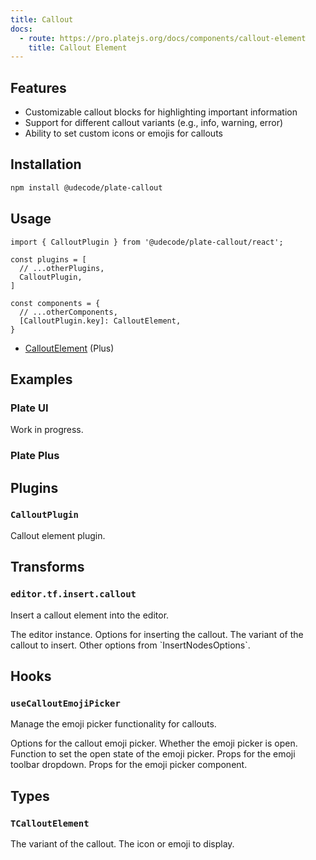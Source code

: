 ```yaml
---
title: Callout
docs:
  - route: https://pro.platejs.org/docs/components/callout-element
    title: Callout Element
---
```


<PackageInfo>

## Features

- Customizable callout blocks for highlighting important information
- Support for different callout variants (e.g., info, warning, error)
- Ability to set custom icons or emojis for callouts

</PackageInfo>

## Installation

```bash
npm install @udecode/plate-callout
```

## Usage

```tsx
import { CalloutPlugin } from '@udecode/plate-callout/react';
```

```tsx
const plugins = [
  // ...otherPlugins,
  CalloutPlugin,
]
```

```tsx
const components = {
  // ...otherComponents,
  [CalloutPlugin.key]: CalloutElement,
}
```

- [CalloutElement](https://pro.platejs.org/docs/components/callout-element) (Plus)

## Examples

### Plate UI

Work in progress.

### Plate Plus

<ComponentPreviewPro name="callout-pro" />

## Plugins

### `CalloutPlugin`

Callout element plugin.

## Transforms

### `editor.tf.insert.callout`

Insert a callout element into the editor.

<API name="callout">
<APIParameters>
  <APIItem name="editor" type="SlateEditor">
    The editor instance.
  </APIItem>
  <APIItem name="options" type="object" optional>
    Options for inserting the callout.
  </APIItem>
</APIParameters>

<APIOptions type="object">
  <APIItem name="variant" type="string" optional>
    The variant of the callout to insert.
  </APIItem>
  <APIItem name="...InsertNodesOptions" type="InsertNodesOptions<V>">
    Other options from `InsertNodesOptions`.
  </APIItem>
</APIOptions>
</API>

## Hooks

### `useCalloutEmojiPicker`

Manage the emoji picker functionality for callouts.

<API name="useCalloutEmojiPicker">
<APIParameters>
  <APIItem name="options" type="UseCalloutEmojiPickerOptions">
    Options for the callout emoji picker.
  </APIItem>
</APIParameters>

<APIOptions type="UseCalloutEmojiPickerOptions">
  <APIItem name="isOpen" type="boolean">
    Whether the emoji picker is open.
  </APIItem>
  <APIItem name="setIsOpen" type="(isOpen: boolean) => void">
    Function to set the open state of the emoji picker.
  </APIItem>
</APIOptions>

<APIReturns type="{ emojiToolbarDropdownProps: object; props: object }">
  <APIItem name="emojiToolbarDropdownProps" type="object">
    Props for the emoji toolbar dropdown.
  </APIItem>
  <APIItem name="props" type="object">
    Props for the emoji picker component.
  </APIItem>
</APIReturns>
</API>

## Types

### `TCalloutElement`

<API name="TCalloutElement">
<APIAttributes>
  <APIItem name="variant" type="string" optional>
    The variant of the callout.
  </APIItem>
  <APIItem name="icon" type="string" optional>
    The icon or emoji to display.
  </APIItem>
</APIAttributes>
</API>
